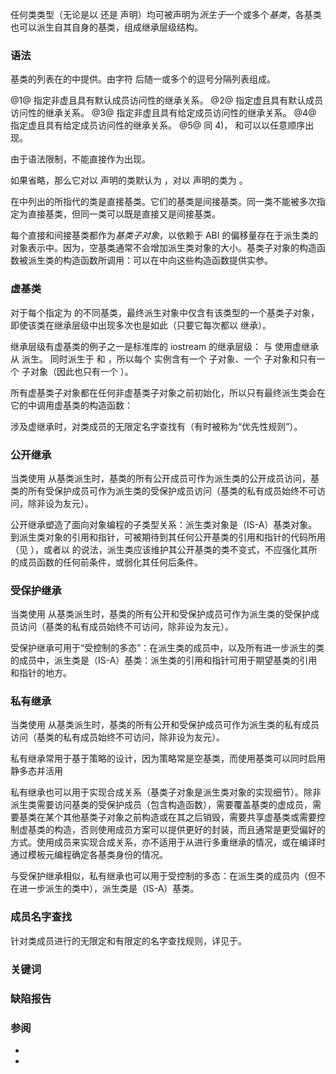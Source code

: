 {{title|派生类}}
{{cpp/language/classes/navbar}}

任何类类型（无论是以{{spar|类关键词}} {{c/core|class}} 还是 {{c/core|struct}} 声明）均可被声明为''派生于''一个或多个''基类''，各基类也可以派生自其自身的基类，组成继承层级结构。

===语法===
基类的列表在{{rlp|class|类声明语法}}的{{spar sep|基类子句}}中提供。{{spar sep|基类子句}}由字符 {{ttb|:}} 后随一或多个{{spar sep|基类说明符}}的逗号分隔列表组成。

{{sdsc begin}}
{{sdsc|num=1|1=
{{spar optional|属性}} {{spar|类或计算类型}}}}
{{sdsc|num=2|1=
{{spar optional|属性}} {{ttb|virtual}} {{spar|类或计算类型}}}}
{{sdsc|num=3|1=
{{spar optional|属性}} {{spar|访问说明符}} {{spar|类或计算类型}}}}
{{sdsc|num=4|1=
{{spar optional|属性}} {{ttb|virtual}} {{spar|访问说明符}} {{spar|类或计算类型}}}}
{{sdsc|num=5|1=
{{spar optional|属性}} {{spar|访问说明符}} {{ttb|virtual}} {{spar|类或计算类型}}}}
{{sdsc end}}

@1@ 指定非虚且具有默认成员访问性的继承关系。
@2@ 指定虚且具有默认成员访问性的继承关系。
@3@ 指定非虚且具有给定成员访问性的继承关系。
@4@ 指定虚且具有给定成员访问性的继承关系。
@5@ 同 4)，{{ttb|virtual}} 和{{spar sep|访问说明符}}可以以任意顺序出现。

{{par begin}}
{{par|{{spar|属性}}|{{mark since c++11}} 任意数量{{rlp|attributes|属性}}的序列}}
{{par|{{spar|访问说明符}}|{{c/core|private}}、{{c/core|public}} 或 {{c/core|protected}} 之一}}
{{par|{{spar|类或计算类型}}|以下之一：
* {{spar optional|嵌套名说明符}} {{spar|类型名}}
* {{spar|嵌套名说明符}} {{ttb|template}} {{spar|简单模板标识}}
{{rrev|since=c++11|
* {{rlp|decltype|{{spar|decltype说明符}}}}
}}}}
{{rrev|since=c++26|
* {{rlp|pack indexing#包索引说明符|{{spar|包索引说明符}}
}}}}
{{par end}}

由于语法限制，{{rlp|elaborated type specifier|详述类型说明符}}不能直接作为{{spar sep|类或计算类型}}出现。

{{rrev|since=c++11|
{{spar sep|基类子句}}中的{{spar sep|基类说明符}}可以是{{rlp|parameter pack|包展开}}。

{{spar sep|类或计算类型}}不能指代声明为 {{rlpt|final}} 的类或结构体。
}}

如果省略{{spar|访问说明符}}，那么它对以{{spar|类关键词}} {{c/core|struct}} 声明的类默认为 {{c/core|public}}，对以{{spar|类关键词}} {{c/core|class}} 声明的类为 {{c/core|private}}。

{{source|
struct Base
{
    int a, b, c;
};

// 每个 Derived 类型对象包含一个 Base 子对象
struct Derived : Base
{
    int b;
};

// 每个 Derived2 类型对象包含 Derived 与 Base 子对象
struct Derived2 : Derived
{
    int c;
};
}}

在{{spar sep|基类子句}}中列出的{{spar sep|类或计算类型}}所指代的类是直接基类。它们的基类是间接基类。同一类不能被多次指定为直接基类，但同一类可以既是直接又是间接基类。

每个直接和间接基类都作为''基类子对象''，以依赖于 ABI 的偏移量存在于派生类的对象表示中。因为{{rlp|ebo|空基类优化}}，空基类通常不会增加派生类对象的大小。基类子对象的构造函数被派生类的构造函数所调用：可以在{{rlp|initializer list|成员初始化器列表}}中向这些构造函数提供实参。

===虚基类===
对于每个指定为 {{c/core|virtual}} 的不同基类，最终派生对象中仅含有该类型的一个基类子对象，即使该类在继承层级中出现多次也是如此（只要它每次都以 {{c/core|virtual}} 继承）。

{{source|1=
struct B { int n; };
class X : public virtual B {};
class Y : virtual public B {};
class Z : public B {};

// 每个 AA 类型对象拥有一个 X，一个 Y，一个 Z 和两个 B：
// 一个是 Z 的基类，另一个由 X 与 Y 所共享
struct AA : X, Y, Z
{
    void f()
    {
        X::n = 1; // 修改虚 B 子对象的成员
        Y::n = 2; // 修改同一虚 B 子对象的成员
        Z::n = 3; // 修改非虚 B 子对象的成员
        
        std::cout &lt;&lt; X::n &lt;&lt; Y::n &lt;&lt; Z::n &lt;&lt; '\n'; // 打印 223
    }
};
}}

继承层级有虚基类的例子之一是标准库的 iostream 的继承层级：{{lc|std::istream}} 与 {{lc|std::ostream}} 使用虚继承从 {{lc|std::basic_ios|std::ios}} 派生。{{lc|std::iostream}} 同时派生于 {{lc|std::istream}} 和 {{lc|std::ostream}}，所以每个 {{lc|std::iostream}} 实例含有一个 {{lc|std::ostream}} 子对象、一个 {{lc|std::istream}} 子对象和只有一个 {{lc|std::basic_ios|std::ios}} 子对象（因此也只有一个 {{lc|std::ios_base}}）。

所有虚基类子对象都在任何非虚基类子对象之前初始化，所以只有最终派生类会在它的{{rlp|initializer list|成员初始化器列表}}中调用虚基类的构造函数：

{{source|1=
struct B
{
    int n;
    
    B(int x) : n(x) {}
};

struct X : virtual B { X() : B(1) {} };
struct Y : virtual B { Y() : B(2) {} };
struct AA : X, Y     { AA() : B(3), X(), Y() {} };

// AA 的默认构造函数调用 X 和 Y 的默认构造函数
// 但这些构造函数不调用 B 的构造函数，因为 B 是虚基类
AA a; // a.n == 3

// X 的默认构造函数调用 B 的构造函数
X x; // x.n == 1
}}

涉及虚继承时，对类成员的无限定名字查找有{{rlp|unqualified lookup#成员函数的定义|特殊规则}}（有时被称为“优先性规则”）。

===公开继承===
当类使用 {{c/core|public}} {{rlp|access|成员访问说明符}}从基类派生时，基类的所有公开成员可作为派生类的公开成员访问，基类的所有受保护成员可作为派生类的受保护成员访问（基类的私有成员始终不可访问，除非设为友元）。

公开继承塑造了面向对象编程的子类型关系：派生类对象是（IS-A）基类对象。到派生类对象的引用和指针，可被期待到其任何公开基类的引用和指针的代码所用（见 {{enwiki|Liskov substitution principle|LSP}}），或者以 {{enwiki|Design by contract|DbC}} 的说法，派生类应该维护其公开基类的类不变式，不应强化其所{{rlp|virtual|覆盖}}的成员函数的任何前条件，或弱化其任何后条件。

{{example|code=
#include &lt;iostream&gt;
#include &lt;string&gt;
#include &lt;vector&gt;

struct MenuOption { std::string title; };

// Menu 是 MenuOption 的 vector：能插入、移除、重排……选项并拥有标题。
class Menu : public std::vector&lt;MenuOption&gt;
{
public:
    std::string title;
    
    void print() const
    {
        std::cout &lt;&lt; title &lt;&lt; ":\n";
        for (std::size_t i = 0, s = size(); i &lt; s; ++i)
            std::cout &lt;&lt; "  " &lt;&lt; (i + 1) &lt;&lt; ". " &lt;&lt; at(i).title &lt;&lt; '\n';
    }
};
// 注：Menu::title 没有问题因为它的角色与基类独立。

enum class Color { WHITE, RED, BLUE, GREEN };

void apply_terminal_color(Color) { /* 操作系统特定 */ }

// 这不好！
// ColorMenu 是每个选项都有定制颜色的 Menu。
class ColorMenu : public Menu
{
public:
    std::vector&lt;Color&gt; colors;
    
    void print() const
    {
        std::cout &lt;&lt; title &lt;&lt; ":\n";
        
        for (std::size_t i = 0, s = size(); i &lt; s; ++i)
        {
            std::cout &lt;&lt; "  " &lt;&lt; (i + 1) &lt;&lt; ". ";
            apply_terminal_color(colors[i]);
            std::cout &lt;&lt; at(i).title &lt;&lt; '\n';
            apply_terminal_color(Color::WHITE);
        }
    }
};
// ColorMenu 需要下列通过公开继承 Menu 无法满足的不变式，例如：
// - ColorMenu::colors 与 Menu 必须拥有相同数量的元素
// - 为使得有意义，调用 erase() 也应该从 colors 移除元素以保持选项颜色
// 基本上每个对 std::vector 的非 const 方法调用都会破坏 ColorMenu 的不变式
// 并将会需要从用户由正确管理颜色来修复。

int main()
{
    ColorMenu color_menu;

    // 这个类的大问题是我们必须保持_Color 与的 Menu 同步。
    color_menu.push_back(MenuOption{"某些选择"});

    // color_menu.print(); // 错误！print() 中的 colors[i] 在范围外

    color_menu.colors.push_back(Color::RED);

    color_menu.print(); // OK：colors 与 Menu 拥有相同的元素数
}
}}

===受保护继承===
当类使用 {{c/core|protected}} {{rlp|access|成员访问说明符}}从基类派生时，基类的所有公开和受保护成员可作为派生类的受保护成员访问（基类的私有成员始终不可访问，除非设为友元）。

受保护继承可用于“受控制的多态”：在派生类的成员中，以及所有进一步派生的类的成员中，派生类是（IS-A）基类：派生类的引用和指针可用于期望基类的引用和指针的地方。

===私有继承===
当类使用 {{c/core|private}} {{rlp|access|成员访问说明符}}从基类派生时，基类的所有公开和受保护成员可作为派生类的私有成员访问（基类的私有成员始终不可访问，除非设为友元）。

私有继承常用于基于策略的设计，因为策略常是空基类，而使用基类可以同时启用静多态并活用{{rlp|ebo|空基类优化}}

私有继承也可以用于实现合成关系（基类子对象是派生类对象的实现细节）。除非派生类需要访问基类的受保护成员（包含构造函数），需要覆盖基类的虚成员，需要基类在某个其他基类子对象之前构造或在其之后销毁，需要共享虚基类或需要控制虚基类的构造，否则使用成员方案可以提供更好的封装，而且通常是更受偏好的方式。使用成员来实现合成关系，亦不适用于从{{rlp|parameter pack|参数包}}进行多重继承的情况，或在编译时通过模板元编程确定各基类身份的情况。

与受保护继承相似，私有继承也可以用于受控制的多态：在派生类的成员内（但不在进一步派生的类中），派生类是（IS-A）基类。

{{source|1=
template&lt;typename Transport&gt;
class service : private Transport // 从 Transport 策略私有继承
{
public:
    void transmit()
    {
        this-&gt;send(...); // 使用 Transport 提供的任何东西进行发送
    }
};

// TCP 传输策略
class tcp
{
public:
    void send(...);
};

// UDP 传输策略
class udp
{
public:
    void send(...);
};

service&lt;tcp&gt; service(host, port); 
service.transmit(...); // 通过 TCP 发送
}}

===成员名字查找===
针对类成员进行的无限定和有限定的名字查找规则，详见于{{rlp|lookup|名字查找}}。

===关键词===
{{ltt|cpp/keyword/virtual}}

===缺陷报告===
{{dr list begin}}
{{dr list item|wg=cwg|dr=1710|std=C++98|before={{spar|类或decltype}} 的语法导致无法从需要用到 {{c/core|template}} 消歧义符的待决类派生|after=允许 {{c/core|template}}}}
{{dr list end}}

===参阅===
* {{rlp|virtual|虚函数}}
* {{rlp|abstract class|抽象类}}

{{langlinks|en|es|ja|ru}}